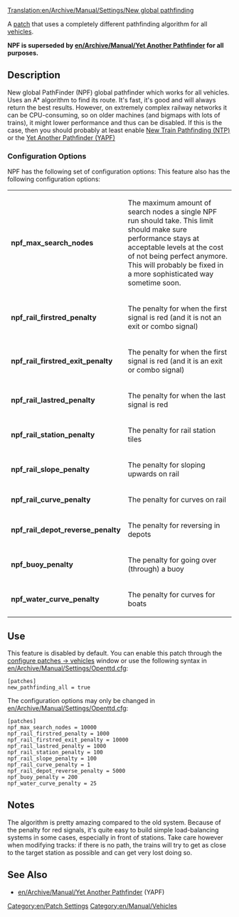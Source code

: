 [[Translation:en/Archive/Manual/Settings/New global pathfinding]]
[[Category:en/Patch Settings]]
[[Category:en/Manual/Vehicles]]

A [[en/Community/Patches/Patches|patch]] that uses a completely different pathfinding algorithm for all [[en/Manual/Vehicles|vehicles]].

'''NPF is superseded by [[en/Archive/Manual/Yet Another Pathfinder]] for all purposes.'''

== Description ==
New global PathFinder (NPF) global pathfinder which works for all vehicles. Uses an A* algorithm to find its route. It's fast, it's good and will always return the best results. However, on extremely complex railway networks it can be CPU-consuming, so on older machines (and bigmaps with lots of trains), it might lower performance and thus can be disabled. If this is the case, then you should probably at least enable [[en/Archive/Manual/Settings/New train pathfinding|New Train Pathfinding (NTP)]] or the [[en/Archive/Manual/Yet Another Pathfinder|Yet Another Pathfinder (YAPF)]]

===Configuration Options===

NPF has the following set of configuration options:
This feature also has the following configuration options:
{|
|'''npf_max_search_nodes'''||The maximum amount of search nodes a single NPF run should take. This limit should make sure performance stays at acceptable levels at the cost of not being perfect anymore. This will probably be fixed in a more sophisticated way sometime soon.
|-
|'''npf_rail_firstred_penalty'''||The penalty for when the first signal is red (and it is not an exit or combo signal)
|-
|'''npf_rail_firstred_exit_penalty'''||The penalty for when the first signal is red (and it is an exit or combo signal)
|-
|'''npf_rail_lastred_penalty'''||The penalty for when the last signal is red
|-
|'''npf_rail_station_penalty'''||The penalty for rail station tiles 
|-
|'''npf_rail_slope_penalty'''||The penalty for sloping upwards on rail
|-
|'''npf_rail_curve_penalty'''||The penalty for curves on rail
|-
|'''npf_rail_depot_reverse_penalty'''||The penalty for reversing in depots
|-
|'''npf_buoy_penalty'''||The penalty for going over (through) a buoy
|-
|'''npf_water_curve_penalty'''||The penalty for curves for boats
|}

== Use ==

This feature is disabled by default. You can enable this patch through the [[en/Archive/Manual/Settings/Configuring patches/Vehicles|configure patches -> vehicles]] window or use the following syntax in [[en/Archive/Manual/Settings/Openttd.cfg]]:
<pre>
[patches]
new_pathfinding_all = true
</pre>

The configuration options may only be changed in [[en/Archive/Manual/Settings/Openttd.cfg]]:

<pre>
[patches]
npf_max_search_nodes = 10000
npf_rail_firstred_penalty = 1000
npf_rail_firstred_exit_penalty = 10000
npf_rail_lastred_penalty = 1000
npf_rail_station_penalty = 100
npf_rail_slope_penalty = 100
npf_rail_curve_penalty = 1
npf_rail_depot_reverse_penalty = 5000
npf_buoy_penalty = 200
npf_water_curve_penalty = 25
</pre>

== Notes ==

The algorithm is pretty amazing compared to the old system. Because of the penalty for red signals, it's quite easy to build simple load-balancing systems in some cases, especially in front of stations. Take care however when modifying tracks: if there is no path, the trains will try to get as close to the target station as possible and can get very lost doing so.

== See Also ==
*[[en/Archive/Manual/Yet Another Pathfinder]] (YAPF)